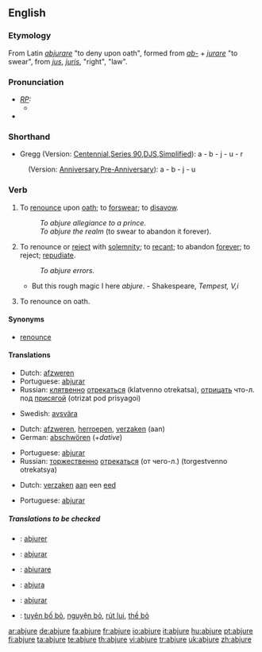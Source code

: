 ==English==

===Etymology===
From Latin ''[[abjurare]]'' "to deny upon oath", formed from ''[[ab-]]'' + ''[[jurare]]'' "to swear", from ''[[jus]]'', ''[[juris]]'', "right", "law".

===Pronunciation===
* ''[[RP]]:''
** {{IPA| /əbˈdʒʊə/}}
* {{audio|en-us-abjure.ogg|Audio (US)}}

===Shorthand===
* Gregg (Version: [http://en.wikipedia.org/wiki/Gregg_Shorthand#Centennial_Gregg_Shorthand Centennial],[http://en.wikipedia.org/wiki/Gregg_Shorthand#Series_90_Gregg_Shorthand  Series 90],[http://en.wikipedia.org/wiki/Gregg_Shorthand#Diamond_Jubilee_Gregg_Shorthand  DJS],[http://en.wikipedia.org/wiki/Gregg_Shorthand#Simplified_Gregg_Shorthand Simplified]): a - b - j - u - r
: (Version: [http://en.wikipedia.org/wiki/Gregg_Shorthand#Anniversary_Gregg_Shorthand Anniversary],[http://en.wikipedia.org/wiki/Gregg_Shorthand#Pre-Anniversary_Gregg_Shorthand Pre-Anniversary]): a - b - j - u

===Verb===
{{en-verb|abjur|ing}}

# {{transitive}} To [[renounce]] upon [[oath]]; to [[forswear]]; to [[disavow]].
#: ''To abjure allegiance to a prince.''
#: ''To abjure the realm'' (to swear to abandon it forever).
# {{transitive}} To renounce or [[reject]] with [[solemnity]]; to [[recant]]; to abandon [[forever]]; to reject; [[repudiate]].
#: ''To abjure errors.''
#* But this rough magic I here ''abjure''. - Shakespeare, ''Tempest, V,i''
# {{intransitive}} To renounce on oath.

====Synonyms====
* [[renounce]]

====Translations====
{{trans-top|to renounce upon oath}}
* Dutch: [[afzweren]]
* Portuguese: [[abjurar]]
* Russian: [[клятвенно]] [[отрекаться]] (klatvenno otrekatsa), [[отрицать]] что-л. под [[присяга|присягой]] (otrizat pod prisyagoi)
{{trans-mid}}
* Swedish: [[avsvära]]
{{trans-bottom}}

{{trans-top|to renounce with solemnity}}
* Dutch: [[afzweren]], [[herroepen]], [[verzaken]] (aan)
* German: [[abschwören]] (+''dative'')
{{trans-mid}}
* Portuguese: [[abjurar]]
* Russian: [[торжественно]] [[отрекаться]] (от чего-л.) (torgestvenno otrekatsya)
{{trans-bottom}}

{{trans-top|to renounce an oath}}
* Dutch: [[verzaken]] [[aan]] een [[eed]]
{{trans-mid}}
* Portuguese: [[abjurar]]
{{trans-bottom}}

=====Translations to be checked=====
{{checktrans}}
* {{ttbc|French}}: [[abjurer]]
* {{ttbc|Interlingua}}: [[abjurar]]
* {{ttbc|Italian}}: [[abiurare]]
* {{ttbc|Novial}}: [[abjura]]
* {{ttbc|Spanish}}: [[abjurar]]
* {{ttbc|Vietnamese}}: [[tuyên bố bỏ]], [[nguyện bỏ]], [[rút lui]], [[thề bỏ]]

[[ar:abjure]]
[[de:abjure]]
[[fa:abjure]]
[[fr:abjure]]
[[io:abjure]]
[[it:abjure]]
[[hu:abjure]]
[[pt:abjure]]
[[fi:abjure]]
[[ta:abjure]]
[[te:abjure]]
[[th:abjure]]
[[vi:abjure]]
[[tr:abjure]]
[[uk:abjure]]
[[zh:abjure]]